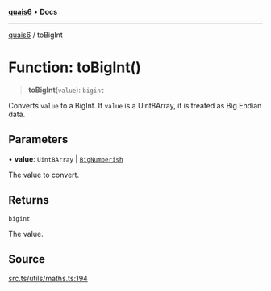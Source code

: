 [**quais6**](../README.md) • **Docs**

***

[quais6](../globals.md) / toBigInt

# Function: toBigInt()

> **toBigInt**(`value`): `bigint`

Converts `value` to a BigInt. If `value` is a Uint8Array, it
 is treated as Big Endian data.

## Parameters

• **value**: `Uint8Array` \| [`BigNumberish`](../type-aliases/BigNumberish.md)

The value to convert.

## Returns

`bigint`

The value.

## Source

[src.ts/utils/maths.ts:194](https://github.com/dominant-strategies/quais-6.js/blob/aca1855329c3946c627ab7f16ac5304cea7d20c5/src.ts/utils/maths.ts#L194)
